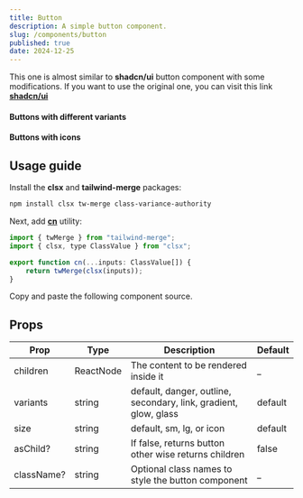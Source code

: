 ```yaml
---
title: Button
description: A simple button component.
slug: /components/button
published: true
date: 2024-12-25
---
```


This one is almost similar to **shadcn/ui** button component with some modifications.
If you want to use the original one, you can visit this link [**shadcn/ui**](https://ui.shadcn.com/docs/components/button)

#### Buttons with different variants
<ComponentCodePreview category="examples" name="button-variants" />

#### Buttons with icons
<ComponentCodePreview category="examples" name="button-icon" />

## Usage guide
Install the **clsx** and **tailwind-merge** packages:
```bash
npm install clsx tw-merge class-variance-authority
```

Next, add [**cn**](https://github.com/yogendrarana/craftui/blob/master/src/lib/utils.ts) utility:
```jsx
import { twMerge } from "tailwind-merge";
import { clsx, type ClassValue } from "clsx";

export function cn(...inputs: ClassValue[]) {
    return twMerge(clsx(inputs));
}
```

Copy and paste the following component source.
<ComponentSource name="button" category="core" />


## Props

| Prop             | Type              | Description                                                         | Default |
| ---------------  | ----------------- | ------------------------------------------------------------------- | ------- |
| children         | ReactNode         | The content to be rendered inside it                                | _       |
| variants         | string            | default, danger, outline, secondary, link, gradient, glow, glass    | default |
| size             | string            | default, sm, lg, or icon                                            | default |
| asChild?         | string            | If false, returns button other wise returns children                | false   |
| className?       | string            | Optional class names to style the button component                  | _       |